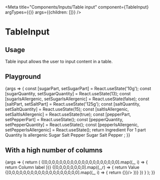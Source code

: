 
<Meta
  title="Components/Inputs/Table input"
  component={TableInput}
  argTypes={{}}
  args={{children: []}}
/>

# TableInput

## Usage

Table input allows the user to input content in a table.

## Playground

<Canvas>
  <Story name="Standard">
    {args => {
      const [sugarPart, setSugarPart] = React.useState('10g');
      const [sugarQuantity, setSugarQuantity] = React.useState(13);
      const [sugarIsAllergenic, setSugarIsAllergenic] = React.useState(false);
      const [saltPart, setSaltPart] = React.useState('125g');
      const [saltQuantity, setSaltQuantity] = React.useState(15);
      const [saltIsAllergenic, setSaltIsAllergenic] = React.useState(true);
      const [pepperPart, setPepperPart] = React.useState();
      const [pepperQuantity, setPepperQuantity] = React.useState();
      const [pepperIsAllergenic, setPepperIsAllergenic] = React.useState();
      return <TableInput {...args}>
        <TableInput.Header>
          <TableInput.HeaderCell rowTitle={true}>Ingredient</TableInput.HeaderCell>
          <TableInput.HeaderCell>For 1 part</TableInput.HeaderCell>
          <TableInput.HeaderCell>Quantity</TableInput.HeaderCell>
          <TableInput.HeaderCell>Is allergenic</TableInput.HeaderCell>
        </TableInput.Header>
        <TableInput.Body>
          <TableInput.Row>
            <TableInput.Cell rowTitle={true}>Sugar</TableInput.Cell>
            <TableInput.Cell><TableInput.Text value={sugarPart} onChange={setSugarPart} highlighted={true}/></TableInput.Cell>
            <TableInput.Cell><TableInput.Number value={sugarQuantity} onChange={setSugarQuantity}/></TableInput.Cell>
            <TableInput.Cell><TableInput.Boolean yesLabel="Yes" noLabel="No" value={sugarIsAllergenic} onChange={setSugarIsAllergenic}/></TableInput.Cell>
          </TableInput.Row>
          <TableInput.Row>
            <TableInput.Cell rowTitle={true}>Salt</TableInput.Cell>
            <TableInput.Cell><TableInput.Text value={saltPart} onChange={setSaltPart}/></TableInput.Cell>
            <TableInput.Cell><TableInput.Number value={saltQuantity} onChange={setSaltQuantity} highlighted={true}/></TableInput.Cell>
            <TableInput.Cell><TableInput.Boolean yesLabel="Yes" noLabel="No" value={saltIsAllergenic} onChange={setSaltIsAllergenic} highlighted={true}/></TableInput.Cell>
          </TableInput.Row>
          <TableInput.Row>
            <TableInput.Cell rowTitle={true}>Pepper</TableInput.Cell>
            <TableInput.Cell><TableInput.Text value={pepperPart} onChange={setPepperPart}/></TableInput.Cell>
            <TableInput.Cell><TableInput.Number value={pepperQuantity} onChange={setPepperQuantity}/></TableInput.Cell>
            <TableInput.Cell><TableInput.Boolean yesLabel="Yes" noLabel="No" value={pepperIsAllergenic} onChange={setPepperIsAllergenic}/></TableInput.Cell>
          </TableInput.Row>
          <TableInput.Row>
            <TableInput.Cell rowTitle={true}>Sugar</TableInput.Cell>
            <TableInput.Cell><TableInput.Text value={sugarPart} onChange={setSugarPart} highlighted={true}/></TableInput.Cell>
            <TableInput.Cell><TableInput.Number value={sugarQuantity} onChange={setSugarQuantity}/></TableInput.Cell>
            <TableInput.Cell><TableInput.Boolean yesLabel="Yes" noLabel="No" value={sugarIsAllergenic} onChange={setSugarIsAllergenic}/></TableInput.Cell>
          </TableInput.Row>
          <TableInput.Row>
            <TableInput.Cell rowTitle={true}>Salt</TableInput.Cell>
            <TableInput.Cell><TableInput.Text value={saltPart} onChange={setSaltPart}/></TableInput.Cell>
            <TableInput.Cell><TableInput.Number value={saltQuantity} onChange={setSaltQuantity} highlighted={true}/></TableInput.Cell>
            <TableInput.Cell><TableInput.Boolean yesLabel="Yes" noLabel="No" value={saltIsAllergenic} onChange={setSaltIsAllergenic} highlighted={true}/></TableInput.Cell>
          </TableInput.Row>
          <TableInput.Row>
            <TableInput.Cell rowTitle={true}>Pepper</TableInput.Cell>
            <TableInput.Cell><TableInput.Text value={pepperPart} onChange={setPepperPart}/></TableInput.Cell>
            <TableInput.Cell><TableInput.Number value={pepperQuantity} onChange={setPepperQuantity}/></TableInput.Cell>
            <TableInput.Cell><TableInput.Boolean yesLabel="Yes" noLabel="No" value={pepperIsAllergenic} onChange={setPepperIsAllergenic}/></TableInput.Cell>
          </TableInput.Row>
        </TableInput.Body>
      </TableInput>;
    }}
  </Story>
</Canvas>

<ArgsTable story="Standard" />

## With a high number of columns

<Canvas>
  <Story name="With a high number of tags">
    {args => {
      return (
        <TableInput {...args}>
          <TableInput.Header>
            {[0,0,0,0,0,0,0,0,0,0,0,0,0,0,0,0,0,0,0,0].map((_, i) => {
              return <TableInput.HeaderCell rowTitle={true} key={i}>Column label</TableInput.HeaderCell>
            })}
          </TableInput.Header>
          <TableInput.Body>
            {[0,0,0,0,0,0,0,0].map((_,r) => {
              return <TableInput.Row key={r}>
                <TableInput.Cell rowTitle={true}>Value</TableInput.Cell>
                {[0,0,0,0,0,0,0,0,0,0,0,0,0,0,0,0,0,0,0].map((_, i) => {
                  return <TableInput.Cell key={i}><TableInput.Text value={'Value'} onChange={() => {}}/></TableInput.Cell>
                })}
              </TableInput.Row>
              })
            }
          </TableInput.Body>
        </TableInput>
      );
    }}
  </Story>
</Canvas>
